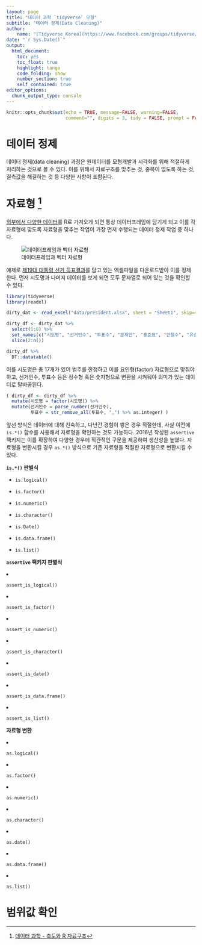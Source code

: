 ```yaml
---
layout: page
title: "데이터 과학 `tidyverse` 모형"
subtitle: "데이터 정제(Data Cleaning)"
author:
    name: "[Tidyverse Korea](https://www.facebook.com/groups/tidyverse/)"
date: "`r Sys.Date()`"
output:
  html_document: 
    toc: yes
    toc_float: true
    highlight: tango
    code_folding: show
    number_section: true
    self_contained: true
editor_options: 
  chunk_output_type: console
---
```


```r
knitr::opts_chunk$set(echo = TRUE, message=FALSE, warning=FALSE,
                      comment="", digits = 3, tidy = FALSE, prompt = FALSE, fig.align = 'center')

```


# 데이터 정제 {-#data-cleaning-type}

데이터 정제(data cleaning) 과정은 원데이터를 모형개발과 시각화를 위해 적절하게 처리하는 것으로 볼 수 있다. 이를 위해서 자료구조를 맞추는 것, 중복이 없도록 하는 것, 결측값을 해결하는 것 등 다양한 사항이 포함된다.

# 자료형 [^data-type-in-r] {#data-type}

[^data-type-in-r]: [데이터 과학 - 측도와 R 자료구조](https://statkclee.github.io/data-science/ds-data-structure.html)

[외부에서 다양한 데이터](https://statkclee.github.io/ingest-data/)를 R로 가져오게 되면 통상 데이터프레임에 담기게 되고 이를 각 자료형에 맞도록 자료형을 맞추는 작업이 가장 먼저 수행되는 데이터 정제 작업 중 하나다.

![데이터프레임과 벡터 자료형](fig/data-type-in-r.png)

예제로 [제19대 대통령 선거 득표결과](http://info.nec.go.kr/)를 담고 있는 엑셀파일을 다운로드받아 이를 정제한다. 먼저 시도명과 나머지 데이터를 보게 되면 모두 문자열로 되어 있는 것을 확인할 수 있다.

```r
library(tidyverse)
library(readxl)

dirty_dat <- read_excel("data/president.xlsx", sheet = "Sheet1", skip=4)

dirty_df <- dirty_dat %>% 
  select(1:8) %>% 
  set_names(c("시도명", "선거인수", "투표수", "문재인", "홍준표", "안철수", "유승민", "심상정")) %>% 
  slice(2:n())

dirty_df %>% 
  DT::datatable()
```

이를 시도명은 총 17개가 있어 범주를 한정하고 이를 요인형(factor) 자료형으로 맞춰야 하고, 선거인수, 투표수 등은 정수형 혹은 숫자형으로 변환을 시켜둬야 의미가 있는 데이터로 탈바꿈된다.

```r
( dirty_df <- dirty_df %>% 
  mutate(시도명 = factor(시도명)) %>% 
  mutate(선거인수 = parse_number(선거인수),
         투표수 = str_remove_all(투표수, ",") %>% as.integer) )
```

앞선 방식은 데이터에 대해 친숙하고, 다년간 경험이 쌓은 경우 적절한데, 사실 이전에 `is.*()` 함수를 사용해서 자료형을 확인하는 것도 가능하다. 2016년 작성된 `assertive` 팩키지는 이를 확장하여 다양한 경우에 직관적인 구문을 제공하여 생산성을 높였다.
자료형을 변환시킬 경우 `as.*()` 방식으로 기존 자료형을 적절한 자료형으로 변환시킬 수 있다.

<div class = "row">
  <div class = "col-md-6">
**`is.*()` 판별식**

- `is.logical()`
- `is.factor()`
- `is.numeric()`
- `is.character()`
- `is.Date()`
- `is.data.frame()`
- `is.list()`

  </div>
  <div class = "col-md-6">
**`assertive` 팩키지 판별식**

- `assert_is_logical()`
- `assert_is_factor()`
- `assert_is_numeric()`
- `assert_is_character()`
- `assert_is_date()`
- `assert_is_data.frame()`
- `assert_is_list()`

  </div>

  <div class = "col-md-6">
**자료형 변환**

- `as.logical()`
- `as.factor()`
- `as.numeric()`
- `as.character()`
- `as.date()`
- `as.data.frame()`
- `as.list()`

  </div>  
</div>

# 범위값 확인 {#data-cleaning-range-constraint}

